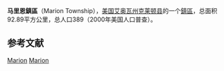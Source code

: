 {{Infobox settlement
|official_name            = 马里恩鎮區
|native_name = Marion Township
|settlement_type          = [[鎮區_(美国)|鎮區]]
|nickname                 = 
|motto                    =

|image_map                = Map highlighting Marion Township, Clayton County, Iowa.svg
|mapsize                  = 
|map_caption              = 
|image_map1               = 
|mapsize1                 = 
|map_caption1             =

<!-- Location -->
|coordinates_display      = inline,title
|coordinates_region       = US-IA
|subdivision_type         = 国家
|subdivision_name         = 美国
|subdivision_type1        = [[美国行政区划|州]]
|subdivision_name1        = 艾奥瓦州
|subdivision_type2        = [[艾奥瓦州行政区划|县]]
|subdivision_name2        = [[克萊頓縣_(愛阿華州)|克莱顿县]]

|area_footnotes           = 
|area_magnitude           = 
|area_total_km2           = 92.89
|area_land_km2            = 92.89
|area_water_km2           = 0

|population_as_of         = 2000年
|population_footnotes     = 
|population_total         = 389
|population_density_km2   = 4

|elevation_m              = 292
|latd                     = 42
|latm                     = 57
|lats                     = 09
|latNS                    = N
|longd                    = 91
|longm                    = 32
|longs                    = 47
|longEW                   = W

}}
'''马里恩鎮區'''（Marion Township），[[美国|美国]][[艾奥瓦州|艾奥瓦州]][[克萊頓縣_(愛阿華州)|克莱顿县]]的一个[[鎮區_(美国)|鎮區]]，总面积92.89平方公里，总人口389（2000年美国人口普查）。

==参考文献==
{{reflist}}

{{克萊頓縣 (愛荷華州)}}

[[Category:克萊頓縣鎮區_(艾奧瓦州)|Marion]]
[[Category:艾奧瓦州鎮區|Marion]]
